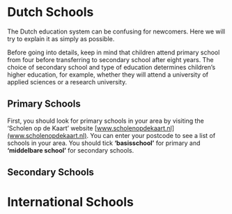 # Dutch Schools  
The Dutch education system can be confusing for newcomers. Here we will try to explain it as simply as possible. 

<Callout>
  Before going into details, keep in mind that children attend primary school from four before transferring to secondary school after eight years. The choice of secondary school and type of education determines children’s higher education, for example, whether they will attend a university of applied sciences or a research university. 
</Callout>

## Primary Schools 
First, you should look for primary schools in your area by visiting the ‘Scholen op de Kaart’ website [www.scholenopdekaart.nl](www.scholenopdekaart.nl). You can enter your postcode to see a list of schools in your area. You should tick **‘basisschool’** for primary and **‘middelbare school’** for secondary schools. 
## Secondary Schools 
# International Schools 
